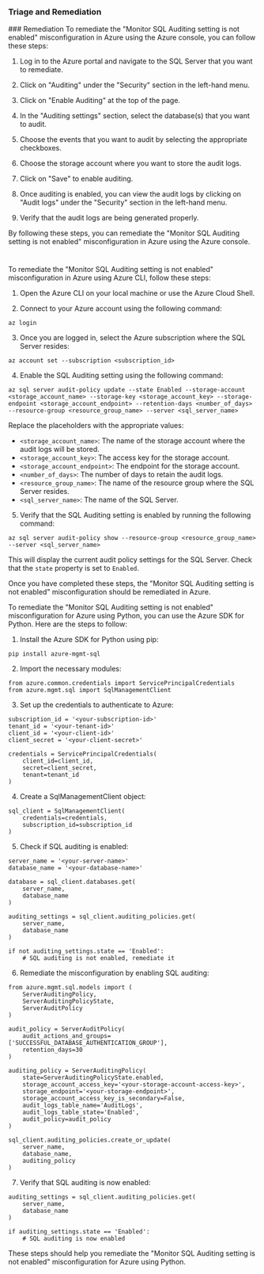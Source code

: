 
### Triage and Remediation
<Tabs>
<Tab title='Remediation'>
### Remediation

<AccordionGroup>
<Accordion title='Using Console' defaultOpen='true'>
To remediate the "Monitor SQL Auditing setting is not enabled" misconfiguration in Azure using the Azure console, you can follow these steps:

1. Log in to the Azure portal and navigate to the SQL Server that you want to remediate.

2. Click on "Auditing" under the "Security" section in the left-hand menu.

3. Click on "Enable Auditing" at the top of the page.

4. In the "Auditing settings" section, select the database(s) that you want to audit.

5. Choose the events that you want to audit by selecting the appropriate checkboxes.

6. Choose the storage account where you want to store the audit logs.

7. Click on "Save" to enable auditing.

8. Once auditing is enabled, you can view the audit logs by clicking on "Audit logs" under the "Security" section in the left-hand menu.

9. Verify that the audit logs are being generated properly.

By following these steps, you can remediate the "Monitor SQL Auditing setting is not enabled" misconfiguration in Azure using the Azure console.

#
</Accordion>

<Accordion title='Using CLI'>
To remediate the "Monitor SQL Auditing setting is not enabled" misconfiguration in Azure using Azure CLI, follow these steps:

1. Open the Azure CLI on your local machine or use the Azure Cloud Shell.

2. Connect to your Azure account using the following command:
```
az login
```

3. Once you are logged in, select the Azure subscription where the SQL Server resides:
```
az account set --subscription <subscription_id>
```

4. Enable the SQL Auditing setting using the following command:
```
az sql server audit-policy update --state Enabled --storage-account <storage_account_name> --storage-key <storage_account_key> --storage-endpoint <storage_account_endpoint> --retention-days <number_of_days> --resource-group <resource_group_name> --server <sql_server_name>
```

Replace the placeholders with the appropriate values:
- `<storage_account_name>`: The name of the storage account where the audit logs will be stored.
- `<storage_account_key>`: The access key for the storage account.
- `<storage_account_endpoint>`: The endpoint for the storage account.
- `<number_of_days>`: The number of days to retain the audit logs.
- `<resource_group_name>`: The name of the resource group where the SQL Server resides.
- `<sql_server_name>`: The name of the SQL Server.

5. Verify that the SQL Auditing setting is enabled by running the following command:
```
az sql server audit-policy show --resource-group <resource_group_name> --server <sql_server_name>
```

This will display the current audit policy settings for the SQL Server. Check that the `state` property is set to `Enabled`.

Once you have completed these steps, the "Monitor SQL Auditing setting is not enabled" misconfiguration should be remediated in Azure.
</Accordion>

<Accordion title='Using Python'>
To remediate the "Monitor SQL Auditing setting is not enabled" misconfiguration for Azure using Python, you can use the Azure SDK for Python. Here are the steps to follow:

1. Install the Azure SDK for Python using pip:

```
pip install azure-mgmt-sql
```

2. Import the necessary modules:

```
from azure.common.credentials import ServicePrincipalCredentials
from azure.mgmt.sql import SqlManagementClient
```

3. Set up the credentials to authenticate to Azure:

```
subscription_id = '<your-subscription-id>'
tenant_id = '<your-tenant-id>'
client_id = '<your-client-id>'
client_secret = '<your-client-secret>'

credentials = ServicePrincipalCredentials(
    client_id=client_id,
    secret=client_secret,
    tenant=tenant_id
)
```

4. Create a SqlManagementClient object:

```
sql_client = SqlManagementClient(
    credentials=credentials,
    subscription_id=subscription_id
)
```

5. Check if SQL auditing is enabled:

```
server_name = '<your-server-name>'
database_name = '<your-database-name>'

database = sql_client.databases.get(
    server_name,
    database_name
)

auditing_settings = sql_client.auditing_policies.get(
    server_name,
    database_name
)

if not auditing_settings.state == 'Enabled':
    # SQL auditing is not enabled, remediate it
```

6. Remediate the misconfiguration by enabling SQL auditing:

```
from azure.mgmt.sql.models import (
    ServerAuditingPolicy,
    ServerAuditingPolicyState,
    ServerAuditPolicy
)

audit_policy = ServerAuditPolicy(
    audit_actions_and_groups=['SUCCESSFUL_DATABASE_AUTHENTICATION_GROUP'],
    retention_days=30
)

auditing_policy = ServerAuditingPolicy(
    state=ServerAuditingPolicyState.enabled,
    storage_account_access_key='<your-storage-account-access-key>',
    storage_endpoint='<your-storage-endpoint>',
    storage_account_access_key_is_secondary=False,
    audit_logs_table_name='AuditLogs',
    audit_logs_table_state='Enabled',
    audit_policy=audit_policy
)

sql_client.auditing_policies.create_or_update(
    server_name,
    database_name,
    auditing_policy
)
```

7. Verify that SQL auditing is now enabled:

```
auditing_settings = sql_client.auditing_policies.get(
    server_name,
    database_name
)

if auditing_settings.state == 'Enabled':
    # SQL auditing is now enabled
```

These steps should help you remediate the "Monitor SQL Auditing setting is not enabled" misconfiguration for Azure using Python.
</Accordion>

</AccordionGroup>
</Tab>
</Tabs>

